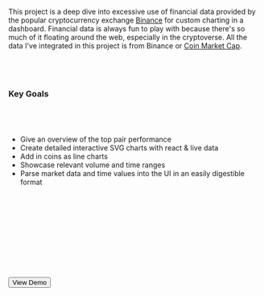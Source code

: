 
This project is a deep dive into excessive use of financial data provided by the popular cryptocurrency exchange <a href="https://binance.com" target="_blank">Binance</a> for custom charting in a dashboard. Financial data is always fun to play with because there's so much of it floating around the web, especially in the cryptoverse. All the data I've integrated in this project is from Binance or <a href="https://coinmarketcap.com">Coin Market Cap</a>.

&nbsp;&nbsp;
-----

### Key Goals

&nbsp;&nbsp;
-----

- Give an overview of the top pair performance
- Create detailed interactive SVG charts with react & live data
- Add in coins as line charts
- Showcase relevant volume and time ranges
- Parse market data and time values into the UI in an easily digestible format

&nbsp;&nbsp;
-----

> <Plink href="https://github.com/oddscenes/morning-briefing" text="Get the Project on Github" />

&nbsp;&nbsp;
-----

&nbsp;&nbsp;
-----

<Button href="/lab/morning-briefing" className="block gr-tw-3 py-6 px-8 max-w-xs rounded hover:opacity-75 text-center" target="_blank">
<span className="text-white">View Demo</span></Button>
